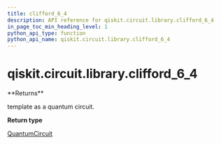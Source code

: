 ```yaml
---
title: clifford_6_4
description: API reference for qiskit.circuit.library.clifford_6_4
in_page_toc_min_heading_level: 1
python_api_type: function
python_api_name: qiskit.circuit.library.clifford_6_4
---
```


# qiskit.circuit.library.clifford\_6\_4

<Function id="qiskit.circuit.library.clifford_6_4" name="clifford_6_4" isDedicatedPage={true} github="https://github.com/qiskit/qiskit/tree/stable/0.20/qiskit/circuit/library/templates/clifford/clifford_6_4.py" signature="clifford_6_4()">
  **Returns**

  template as a quantum circuit.

  **Return type**

  [QuantumCircuit](qiskit.circuit.QuantumCircuit "qiskit.circuit.QuantumCircuit")
</Function>

